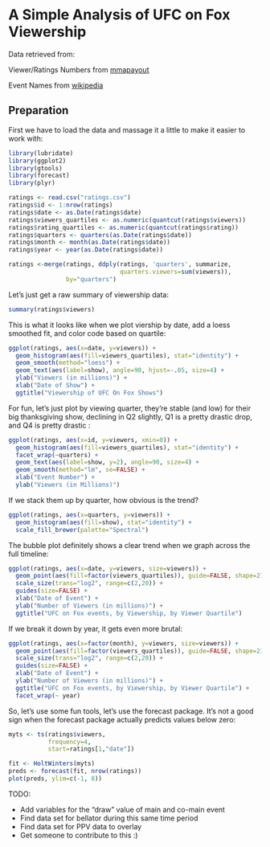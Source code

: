 A Simple Analysis of UFC on Fox Viewership
========================================================

Data retrieved from:

Viewer/Ratings Numbers from [mmapayout](http://mmapayout.com/2014/04/ufc-on-fox-11-overnight-rating-1-99m-viewers/)

Event Names from [wikipedia](http://en.wikipedia.org/wiki/UFC_on_Fox)

## Preparation

First we have to load the data and massage it a little to make it easier to
work with:

```r
library(lubridate)
library(ggplot2)
library(gtools)
library(forecast)
library(plyr)

ratings <- read.csv("ratings.csv")
ratings$id <- 1:nrow(ratings)
ratings$date <- as.Date(ratings$date)
ratings$viewers_quartiles <- as.numeric(quantcut(ratings$viewers))
ratings$rating_quartiles <- as.numeric(quantcut(ratings$rating))
ratings$quarters <- quarters(as.Date(ratings$date))
ratings$month <- month(as.Date(ratings$date))
ratings$year <- year(as.Date(ratings$date))

ratings <-merge(ratings, ddply(ratings, 'quarters', summarize,
                               quarters.viewers=sum(viewers)),
                by="quarters")


```

Let's just get a raw summary of viewership data:

```r
summary(ratings$viewers)
```
This is what it looks like when we plot viership by date, add a loess smoothed fit, and color code based on quartile:

```r
ggplot(ratings, aes(x=date, y=viewers)) + 
  geom_histogram(aes(fill=viewers_quartiles), stat="identity") + 
  geom_smooth(method="loess") + 
  geom_text(aes(label=show), angle=90, hjust=-.05, size=4) +
  ylab("Viewers (in millions)") + 
  xlab("Date of Show") + 
  ggtitle("Viewership of UFC On Fox Shows")
```

For fun, let's just plot by viewing quarter, they're stable (and low) for their 
big thanksgiving show, declining in Q2 slightly, Q1 is a pretty drastic drop, 
and Q4 is pretty drastic :

```r
ggplot(ratings, aes(x=id, y=viewers, xmin=0)) + 
  geom_histogram(aes(fill=viewers_quartiles), stat="identity") + 
  facet_wrap(~quarters) + 
  geom_text(aes(label=show, y=2), angle=90, size=4) +
  geom_smooth(method="lm", se=FALSE) + 
  xlab("Event Number") + 
  ylab("Viewers (in Millions)") 
```

If we stack them up by quarter, how obvious is the trend?

```r
ggplot(ratings, aes(x=quarters, y=viewers)) + 
  geom_histogram(aes(fill=show), stat="identity") + 
  scale_fill_brewer(palette="Spectral")

```

The bubble plot definitely shows a clear trend when we graph across the 
full timeline:

```r
ggplot(ratings, aes(x=date, y=viewers, size=viewers)) + 
  geom_point(aes(fill=factor(viewers_quartiles)), guide=FALSE, shape=21) + 
  scale_size(trans="log2", range=c(2,20)) + 
  guides(size=FALSE) + 
  xlab("Date of Event") + 
  ylab("Number of Viewers (in millions)") + 
  ggtitle("UFC on Fox events, by Viewership, by Viewer Quartile") 
```

If we break it down by year, it gets even more brutal:

```r
ggplot(ratings, aes(x=factor(month), y=viewers, size=viewers)) + 
  geom_point(aes(fill=factor(viewers_quartiles)), guide=FALSE, shape=21) + 
  scale_size(trans="log2", range=c(2,20)) + 
  guides(size=FALSE) + 
  xlab("Date of Event") + 
  ylab("Number of Viewers (in millions)") + 
  ggtitle("UFC on Fox events, by Viewership, by Viewer Quartile") + 
  facet_wrap(~ year)
```

So, let's use some fun tools, let's use the forecast package. It's not a good
sign when the forecast package actually predicts values below zero:

```r
myts <- ts(ratings$viewers, 
           frequency=4,
           start=ratings[1,"date"])

fit <- HoltWinters(myts)
preds <- forecast(fit, nrow(ratings))
plot(preds, ylim=c(-1, 8))

```

TODO:

* Add variables for the "draw" value of main and co-main event
* Find data set for bellator during this same time period
* Find data set for PPV data to overlay
* Get someone to contribute to this :)